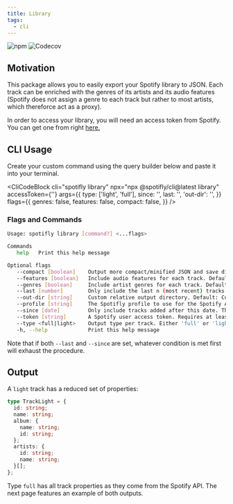 ```yaml
---
title: Library
tags:
  - cli
---
```


![npm](https://img.shields.io/npm/v/@spotifly/library) ![Codecov](https://codecov.io/gh/eegli/spotifly/branch/main/graph/badge.svg?flag=library)

## Motivation

This package allows you to easily export your Spotify library to JSON. Each track can be enriched with the genres of its artists and its audio features (Spotify does not assign a genre to each track but rather to most artists, which thereforce act as a proxy).

In order to access your library, you will need an access token from Spotify. You can get one from right [here.](/docs/authorization)

## CLI Usage

Create your custom command using the query builder below and paste it into your terminal.


<CliCodeBlock
  cli="spotifly library"
  npx="npx @spotifly/cli@latest library"
  accessToken={''}
  args={{
    type: ['light', 'full'],
    since: '',
    last: '',
    'out-dir': '',
  }}
  flags={{
    genres: false,
    features: false,
    compact: false,
  }}
/>

### Flags and Commands

```bash
Usage: spotifly library [command?] <...flags>

Commands
   help   Print this help message

Optional flags
   --compact [boolean]    Output more compact/minified JSON and save disk space. Default: false
   --features [boolean]   Include audio features for each track. Default: false
   --genres [boolean]     Include artist genres for each track. Default: false
   --last [number]        Only include the last n (most recent) tracks. Default: All tracks
   --out-dir [string]     Custom relative output directory. Default: Current directory
   --profile [string]     The Spotifly profile to use for the Spotify API. Default profile: "default"
   --since [date]         Only include tracks added after this date. The date string must be formatted according to the ECMAScript Date Time String Format, e.g.: "YYYY-MM-DD". Default: All tracks
   --token [string]       A Spotify user access token. Requires at least the scope "user-library-read"
   --type <full|light>    Output type per track. Either 'full' or 'light'. Default: 'light'
   -h, --help             Print this help message
```

Note that if both `--last` and `--since` are set, whatever condition is met first will exhaust the procedure.

## Output

A `light` track has a reduced set of properties:

```ts
type TrackLight = {
  id: string;
  name: string;
  album: {
    name: string;
    id: string;
  };
  artists: {
    id: string;
    name: string;
  }[];
};
```

Type `full` has all track properties as they come from the Spotify API. The next page features an example of both outputs.
